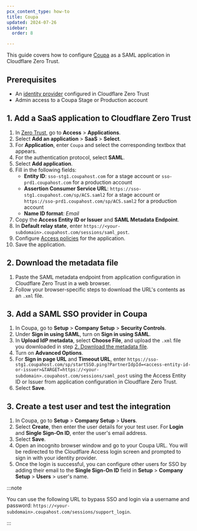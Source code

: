 ```yaml
---
pcx_content_type: how-to
title: Coupa
updated: 2024-07-26
sidebar:
  order: 8

---
```


This guide covers how to configure [Coupa](https://compass.coupa.com/en-us/products/product-documentation/integration-technical-documentation/coupa-core-user-authentication/coupa-saml-sso-setup) as a SAML application in Cloudflare Zero Trust.

## Prerequisites

* An [identity provider](/cloudflare-one/identity/idp-integration/) configured in Cloudflare Zero Trust
* Admin access to a Coupa Stage or Production account

## 1. Add a SaaS application to Cloudflare Zero Trust

1. In [Zero Trust](https://one.dash.cloudflare.com), go to **Access** > **Applications**.
2. Select **Add an application** > **SaaS** > **Select**.
3. For **Application**, enter `Coupa` and select the corresponding textbox that appears.
4. For the authentication protocol, select **SAML**.
5. Select **Add application**.
6. Fill in the following fields:
   * **Entity ID**:
     `sso-stg1.coupahost.com` for a stage account or `sso-prd1.coupahost.com` for a production account
   * **Assertion Consumer Service URL**: `https://sso-stg1.coupahost.com/sp/ACS.saml2` for a stage account or `https://sso-prd1.coupahost.com/sp/ACS.saml2` for a production account
   * **Name ID format**: *Email*
7. Copy the **Access Entity ID or Issuer** and **SAML Metadata Endpoint**.
8. In **Default relay state**, enter `https://<your-subdomain>.coupahost.com/sessions/saml_post`.
9. Configure [Access policies](/cloudflare-one/policies/access/) for the application.
10. Save the application.

## 2. Download the metadata file

1. Paste the SAML metadata endpoint from application configuration in Cloudflare Zero Trust in a web browser.
2. Follow your browser-specific steps to download the URL's contents as an `.xml` file.

## 3. Add a SAML SSO provider in Coupa

1. In Coupa, go to **Setup** > **Company Setup** > **Security Controls**.
2. Under **Sign in using SAML**, turn on **Sign in using SAML**.
3. In **Upload IdP metadata**, select **Choose File**, and upload the `.xml` file you downloaded in step [2. Download the metadata file](#2-download-the-metadata-file).
4. Turn on **Advanced Options**.
5. For **Sign in page URL** and **Timeout URL**, enter `https://sso-stg1.coupahost.com/sp/startSSO.ping?PartnerIdpId=<access-entity-id-or-issuer>&TARGET=https://<your-subdomain>.coupahost.com/sessions/saml_post` using the Access Entity ID or Issuer from application configuration in Cloudflare Zero Trust.
6. Select **Save**.

## 3. Create a test user and test the integration

1. In Coupa, go to **Setup** > **Company Setup** > **Users**.
2. Select **Create**, then enter the user details for your test user. For **Login** and **Single Sign-On ID**, enter the user's email address.
3. Select **Save**.
4. Open an incognito browser window and go to your Coupa URL. You will be redirected to the Cloudflare Access login screen and prompted to sign in with your identity provider.
5. Once the login is successful, you can configure other users for SSO by adding their email to the **Single Sign-On ID** field in **Setup** > **Company Setup** > **Users** > user's name.

:::note


You can use the following URL to bypass SSO and login via a username and password: `https://<your-subdomain>.coupahost.com/sessions/support_login`.


:::
